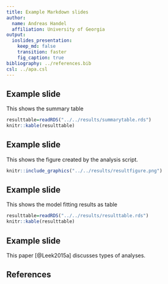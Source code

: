 ```yaml
---
title: Example Markdown slides
author:
  name: Andreas Handel
  affiliation: University of Georgia
output: 
  ioslides_presentation:
    keep_md: false
    transition: faster
    fig_caption: true
bibliography: ../references.bib
csl: ../apa.csl
---
```




## Example slide 

This shows the summary table

```r
resulttable=readRDS("../../results/summarytable.rds")
knitr::kable(resulttable)
```

## Example slide 

This shows the figure created by the analysis script.

```r
knitr::include_graphics("../../results/resultfigure.png")
```

## Example slide 

This shows the model fitting results as table

```r
resulttable=readRDS("../../results/resulttable.rds")
knitr::kable(resulttable)
```

## Example slide 

This paper [@Leek2015a] discusses types of analyses. 

## References




